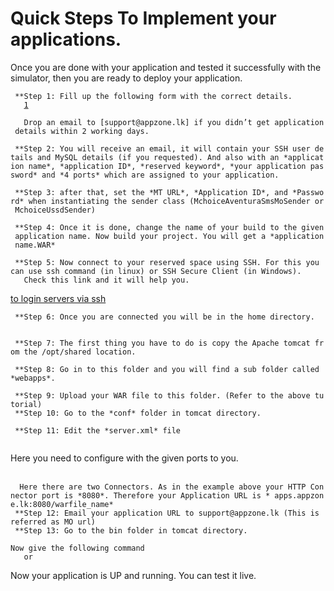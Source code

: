 =Quick Steps To Implement your applications.=

Once you are done with your application and tested it successfully with the simulator, then you are ready to deploy your application.

  **Step 1: Fill up the following form with the correct details.
    [https://spreadsheets.google.com/a/9696.lk/viewform?hl=en&pli=1&formkey=dExQeWhiQlluQnIta0xVUlBCelpTTmc6MQ#gid=0]

    Drop an email to [support@appzone.lk] if you didn’t get application details within 2 working days.
  
  **Step 2: You will receive an email, it will contain your SSH user details and MySQL details (if you requested). And also with an *application name*, *application ID*, *reserved keyword*, *your application password* and *4 ports* which are assigned to your application.
  
  **Step 3: after that, set the *MT URL*, *Application ID*, and *Password* when instantiating the sender class (MchoiceAventuraSmsMoSender or MchoiceUssdSender)

  **Step 4: Once it is done, change the name of your build to the given application name. Now build your project. You will get a *application name.WAR*

  **Step 5: Now connect to your reserved space using SSH. For this you can use ssh command (in linux) or SSH Secure Client (in Windows).
    Check this link and it will help you.
[http://compudoc.princeton.edu/compudocwiki/index.php/HowTos:Connect to login servers via ssh]
  
  **Step 6: Once you are connected you will be in the home directory.
	{{{Ex: - cd /home/your username/}}}

  **Step 7: The first thing you have to do is copy the Apache tomcat from the /opt/shared location.
	{{{Ex: - cp /opt/shared/ apache-tomcat-6.0.29 /home/your username}}}
  **Step 8: Go in to this folder and you will find a sub folder called *webapps*.
	{{{Ex: - cd /home/username/apache-tomcat-6.0.29/webapps}}}
  **Step 9: Upload your WAR file to this folder. (Refer to the above tutorial)
  **Step 10: Go to the *conf* folder in tomcat directory. 
	{{{Ex: - cd /home/username/apache-tomcat-6.0.29/conf}}}
  **Step 11: Edit the *server.xml* file 
 	{{{Ex: - vi server.xml}}} 
Here you need to configure with the given ports to you. 
 {{{`Ex:- you have assigned *8080*, *8081*, *8082*, and *8084* ports in *server.xml* change the ports for following elements. 
        <Server port=“8081” shutdown="SHUTDOWN"> 
      <Connector port="8080" protocol="HTTP/1.1" connectionTimeout="20000" redirectPort="8082" /> `}}}
   Here there are two Connectors. As in the example above your HTTP Connector port is *8080*. Therefore your Application URL is * apps.appzone.lk:8080/warfile_name*
  **Step 12: Email your application URL to support@appzone.lk (This is referred as MO url)
  **Step 13: Go to the bin folder in tomcat directory. 
	{{{Ex: - cd /home/username/apache-tomcat-6.0.29/bin}}} 
 Now give the following command 
   {{{./startup.sh}}} or {{{sh startup.sh}}}
Now your application is UP and running. You can test it live. 